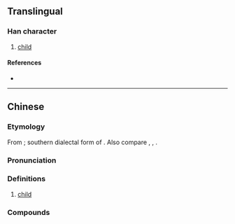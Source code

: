 {{character info/new}}
==Translingual==

===Han character===
{{Han char|rn=9|rad=人|as=04|sn=6|four=27240|canj=OMVH|ids=⿰亻牙}}

# [[child]]

====References====
* {{Han ref|kx=0096.121|hdz=10120.060|uh=4F22|ud=20258}}

----

==Chinese==
{{zh-forms}}

===Etymology===
From {{inh|zh|sit-pro|*m/s-ŋa-j||small; inferior; offspring}}; southern dialectal form of {{ltc-l|兒|child; son|id=1}}. Also compare {{cog|mkh-pro|*ŋa(i)k||baby}}, {{cog|aav-ban-pro|*ŋaː||baby}}, {{cog|km|ង៉ា||infant; baby}}.

===Pronunciation===
{{zh-pron
|m=yá
|c=ngaa4
|mc=
|oc=
|ma=
|cat=n
}}

===Definitions===
{{zh-hanzi}}

# {{lb|zh|dialectal}} [[child]]

===Compounds===
{{zh-der|伢子}}
